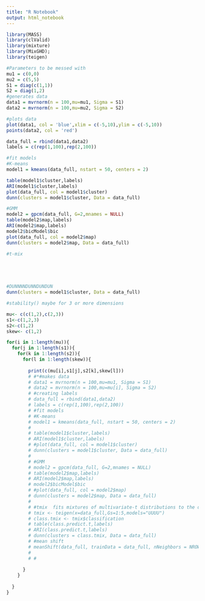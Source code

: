 ```yaml
---
title: "R Notebook"
output: html_notebook
---
```


```r
library(MASS)
library(clValid)
library(mixture)
library(MixGHD);
library(teigen)
```


```r
#Parameters to be messed with
mu1 = c(0,0)
mu2 = c(5,5)
S1 = diag(c(1,1))
S2 = diag(1,2)
#generates data
data1 = mvrnorm(n = 100,mu=mu1, Sigma = S1)
data2 = mvrnorm(n = 100,mu=mu2, Sigma = S2)

#plots data
plot(data1, col = 'blue',xlim = c(-5,10),ylim = c(-5,10))
points(data2, col = 'red')

data_full = rbind(data1,data2)
labels = c(rep(1,100),rep(2,100))

```


```r

#fit models
#K-means
model1 = kmeans(data_full, nstart = 50, centers = 2)

table(model1$cluster,labels)
ARI(model1$cluster,labels)
plot(data_full, col = model1$cluster)
dunn(clusters = model1$cluster, Data = data_full)

#GMM
model2 = gpcm(data_full, G=2,mnames = NULL)
table(model2$map,labels)
ARI(model2$map,labels)
model2$bicModel$bic
plot(data_full, col = model2$map)
dunn(clusters = model2$map, Data = data_full)

#t-mix



    
```

```r
#DUNNNNDUNNDUNDUN
dunn(clusters = model1$cluster, Data = data_full)

#stability() maybe for 3 or more dimensions

```

```r
mu<- c(c(1,2),c(2,3))
s1<-c(1,2,3)
s2<-c(1,2)
skew<- c(1,2)

for(i in 1:length(mu)){
  for(j in 1:length(s1)){
    for(k in 1:length(s2)){
      for(l in 1:length(skew)){
        
        print(c(mu[i],s1[j],s2[k],skew[l]))
        # #*#makes data
        # data1 = mvrnorm(n = 100,mu=mu1, Sigma = S1)
        # data2 = mvrnorm(n = 100,mu=mu[i], Sigma = S2)
        # #creating labels
        # data_full = rbind(data1,data2)
        # labels = c(rep(1,100),rep(2,100))
        # #fit models
        # #K-means
        # model1 = kmeans(data_full, nstart = 50, centers = 2)
        # 
        # table(model1$cluster,labels)
        # ARI(model1$cluster,labels)
        # #plot(data_full, col = model1$cluster)
        # dunn(clusters = model1$cluster, Data = data_full)
        # 
        # #GMM
        # model2 = gpcm(data_full, G=2,mnames = NULL)
        # table(model2$map,labels)
        # ARI(model2$map,labels)
        # model2$bicModel$bic
        # #plot(data_full, col = model2$map)
        # dunn(clusters = model2$map, Data = data_full)
        # 
        # #tmix  fits mixtures of multivariate-t distributions to the data
        # tmix <- teigen(x=data_full,Gs=1:5,models="UUUU")
        # class.tmix <- tmix$classification 
        # table(class.predict.t,labels)
        # ARI(class.predict.t,labels)
        # dunn(clusters = class.tmix, Data = data_full)
        # #mean shift
        # meanShift(data_full, trainData = data_full, nNeighbors = NROW(data_full), algorithm = "LINEAR", kernelType = "NORMAL", bandwidth = rep(1, NCOL(data_full)), alpha = 0, iterations = 10, epsilon = 1e-08, epsilonCluster = 1e-04, parameters = NULL)
        # 
        # #
        
      }
    }
    
  }
}


```












